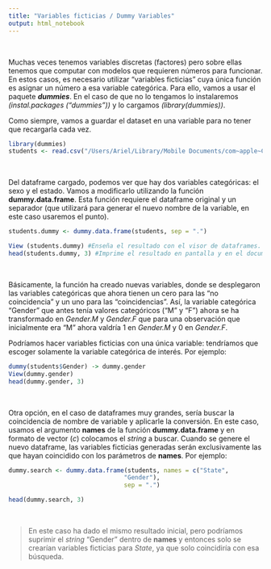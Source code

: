 ```yaml
---
title: "Variables ficticias / Dummy Variables"
output: html_notebook
---
```


\

Muchas veces tenemos variables discretas (factores) pero sobre ellas tenemos que computar con modelos que requieren números para funcionar. En estos casos, es necesario utilizar "variables ficticias" cuya única función es asignar un número a esa variable categórica. Para ello, vamos a usar el paquete _**dummies**_. En el caso de que no lo tengamos lo instalaremos _(instal.packages ("dummies"))_ y lo cargamos _(library(dummies))_.
\

Como siempre, vamos a guardar el dataset en una variable para no tener que recargarla cada vez.

```r
library(dummies)
students <- read.csv("/Users/Ariel/Library/Mobile Documents/com~apple~CloudDocs/AADD/DataScience-con-RStudio/Datos/tema1/data-conversion.csv")
```
\

Del dataframe cargado, podemos ver que hay dos variables categóricas: el sexo y el estado. Vamos a modificarlo utilizando la función **dummy.data.frame**. Esta función requiere el dataframe original y un separador (que utilizará para generar el nuevo nombre de la variable, en este caso usaremos el punto).

```r
students.dummy <- dummy.data.frame(students, sep = ".")
```

```r
View (students.dummy) #Enseña el resultado con el visor de dataframes.
head(students.dummy, 3) #Imprime el resultado en pantalla y en el documento. Sirve para el caso de que queramos presentarlo como parte de un PDF, por ejemplo.
```
\

Básicamente, la función ha creado nuevas variables, donde se desplegaron las variables categóricas que ahora tienen un cero para las "no coincidencia" y un uno para las "coincidencias". Así, la variable categórica "Gender" que antes tenía valores categóricos ("M" y "F") ahora se ha transformado en _Gender.M_ y _Gender.F_ que para una observación que inicialmente era "M" ahora valdría 1 en _Gender.M_ y 0 en _Gender.F_.

Podríamos hacer variables ficticias con una única variable: tendríamos que escoger solamente la variable categórica de interés. Por ejemplo:

```r
dummy(students$Gender) -> dummy.gender
View(dummy.gender)
head(dummy.gender, 3)

```
\

Otra opción, en el caso de dataframes muy grandes, sería buscar la coincidencia de nombre de variable y aplicarle la conversión. En este caso, usamos el argumento **names** de la función **dummy.data.frame** y en formato de vector ($c$) colocamos el _string_ a buscar. Cuando se genere el nuevo dataframe, las variables ficticias generadas serán exclusivamente las que hayan coincidido con los parámetros de **names**. Por ejemplo:

```r
dummy.search <- dummy.data.frame(students, names = c("State",
                                "Gender"),
                                sep = ".")

head(dummy.search, 3)
```
\

> En este caso ha dado el mismo resultado inicial, pero podríamos suprimir el _string_ "Gender" dentro de **names** y entonces solo se crearían variables ficticias para _State_, ya que solo coincidiría con esa búsqueda.














